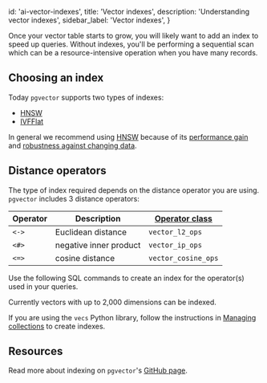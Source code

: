 
  id: 'ai-vector-indexes',
  title: 'Vector indexes',
  description: 'Understanding vector indexes',
  sidebar_label: 'Vector indexes',
}

Once your vector table starts to grow, you will likely want to add an index to speed up queries. Without indexes, you'll be performing a sequential scan which can be a resource-intensive operation when you have many records.

## Choosing an index

Today `pgvector` supports two types of indexes:

- [HNSW](/docs/guides/ai/vector-indexes/hnsw-indexes)
- [IVFFlat](/docs/guides/ai/vector-indexes/ivf-indexes)

In general we recommend using [HNSW](/docs/guides/ai/vector-indexes/hnsw-indexes) because of its [performance gain](/blog/increase-performance-pgvector-hnsw#hnsw-performance-1536-dimensions) and [robustness against changing data](/docs/guides/ai/vector-indexes/hnsw-indexes#when-should-you-create-hnsw-indexes).

## Distance operators

The type of index required depends on the distance operator you are using. `pgvector` includes 3 distance operators:

| Operator | Description            | [**Operator class**](https://www.postgresql.org/docs/current/sql-createopclass.html) |
| -------- | ---------------------- | ------------------------------------------------------------------------------------ |
| `<->`    | Euclidean distance     | `vector_l2_ops`                                                                      |
| `<#>`    | negative inner product | `vector_ip_ops`                                                                      |
| `<=>`    | cosine distance        | `vector_cosine_ops`                                                                  |

Use the following SQL commands to create an index for the operator(s) used in your queries.

Currently vectors with up to 2,000 dimensions can be indexed.

If you are using the `vecs` Python library, follow the instructions in [Managing collections](/docs/guides/ai/managing-collections#create-an-index) to create indexes.

## Resources

Read more about indexing on `pgvector`'s [GitHub page](https://github.com/pgvector/pgvector#indexing).


